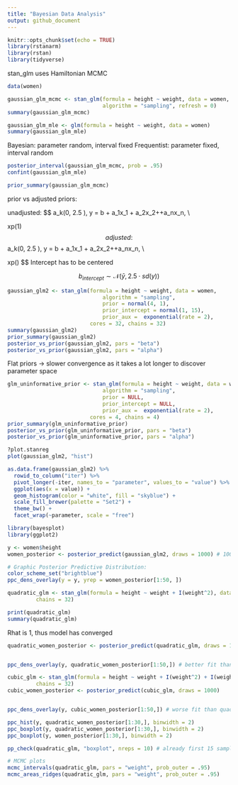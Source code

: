 ```yaml
---
title: "Bayesian Data Analysis"
output: github_document
---
```


```r
knitr::opts_chunk$set(echo = TRUE)
library(rstanarm)
library(rstan)
library(tidyverse)
```
stan_glm uses Hamiltonian MCMC
```r
data(women)

gaussian_glm_mcmc <- stan_glm(formula = height ~ weight, data = women,
                              algorithm = "sampling", refresh = 0)
summary(gaussian_glm_mcmc)

gaussian_glm_mle <- glm(formula = height ~ weight, data = women)
summary(gaussian_glm_mle)
```

Bayesian: parameter random, interval fixed
Frequentist: parameter fixed, interval random


```r
posterior_interval(gaussian_glm_mcmc, prob = .95)
confint(gaussian_glm_mle)
```


```r
prior_summary(gaussian_glm_mcmc)
```

prior vs adjusted priors:

unadjusted:
$$
a_k\sim \mathcal{N}(0, 2.5 ), \quad \text{where}\quad
y = b + a_1x_1 + a_2x_2+\cdots+a_nx_n, \\


\sigma \sim \mathcal{E}xp(1)
$$
adjusted:
$$
a_k\sim \mathcal{N}\left(0, 2.5 \frac{sd(y)}{sd(x)}\right), \quad \text{where}\quad
y = b + a_1x_1 + a_2x_2+\cdots+a_nx_n, \\


\sigma \sim \mathcal{E}xp\left(\frac{1}{sd(y)}\right)
$$
Intercept has to be centered

$$
b_{intercept}\sim\mathcal{N}(\bar{y},  2.5\cdot sd(y))
$$



```r
gaussian_glm2 <- stan_glm(formula = height ~ weight, data = women,
                              algorithm = "sampling", 
                              prior = normal(4, 1),
                              prior_intercept = normal(1, 15),
                              prior_aux =  exponential(rate = 2),
                          cores = 32, chains = 32)
summary(gaussian_glm2)
prior_summary(gaussian_glm2)
posterior_vs_prior(gaussian_glm2, pars = "beta")
posterior_vs_prior(gaussian_glm2, pars = "alpha")
```

Flat priors -> slower convergence as it takes a lot longer to discover parameter space
```r
glm_uninformative_prior <- stan_glm(formula = height ~ weight, data = women,
                              algorithm = "sampling", 
                              prior = NULL,
                              prior_intercept = NULL,
                              prior_aux =  exponential(rate = 2),
                          cores = 4, chains = 4)
prior_summary(glm_uninformative_prior)
posterior_vs_prior(glm_uninformative_prior, pars = "beta")
posterior_vs_prior(glm_uninformative_prior, pars = "alpha")
```

```r
?plot.stanreg
plot(gaussian_glm2, "hist")
```
```r
as.data.frame(gaussian_glm2) %>% 
  rowid_to_column("iter") %>% 
  pivot_longer(-iter, names_to = "parameter", values_to = "value") %>% 
  ggplot(aes(x = value)) + 
  geom_histogram(color = "white", fill = "skyblue") +
  scale_fill_brewer(palette = "Set2") +
  theme_bw() +
  facet_wrap(~parameter, scale = "free")
```

```r
library(bayesplot)
library(ggplot2)

y <- women$height
women_posterior <- posterior_predict(gaussian_glm2, draws = 1000) # 1000 predictions for each woman's height

# Graphic Posterior Predictive Distribution:
color_scheme_set("brightblue")
ppc_dens_overlay(y = y, yrep = women_posterior[1:50, ])
```


```r
quadratic_glm <- stan_glm(formula = height ~ weight + I(weight^2), data = women, cores = 32,
         chains = 32)

print(quadratic_glm)
summary(quadratic_glm)
```
Rhat is 1, thus model has converged




```r
quadratic_women_posterior <- posterior_predict(quadratic_glm, draws = 1000)


ppc_dens_overlay(y, quadratic_women_posterior[1:50,]) # better fit than linear model
```

```r
cubic_glm <- stan_glm(formula = height ~ weight + I(weight^2) + I(weight^3), data = women, cores = 32,
         chains = 32)
cubic_women_posterior <- posterior_predict(cubic_glm, draws = 1000)


ppc_dens_overlay(y, cubic_women_posterior[1:50,]) # worse fit than quadratic model
```


```r
ppc_hist(y, quadratic_women_posterior[1:30,], binwidth = 2)
ppc_boxplot(y, quadratic_women_posterior[1:30,], binwidth = 2)
ppc_boxplot(y, women_posterior[1:30,], binwidth = 2)

pp_check(quadratic_glm, "boxplot", nreps = 10) # already first 15 samples very good
```


```r
# MCMC plots
mcmc_intervals(quadratic_glm, pars = "weight", prob_outer = .95)
mcmc_areas_ridges(quadratic_glm, pars = "weight", prob_outer = .95)
```







